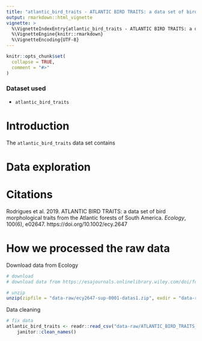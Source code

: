 ```yaml
---
title: "atlantic_bird_traits - ATLANTIC BIRD TRAITS: a data set of bird morphological traits from the Atlantic forests of South America"
output: rmarkdown::html_vignette
vignette: >
  %\VignetteIndexEntry{atlantic_bird_traits - ATLANTIC BIRD TRAITS: a data set of bird morphological traits from the Atlantic forests of South America}
  %\VignetteEngine{knitr::rmarkdown}
  %\VignetteEncoding{UTF-8}
---
```


```r
knitr::opts_chunk$set(
  collapse = TRUE,
  comment = "#>"
)
```

### Dataset used

- `atlantic_bird_traits`

# Introduction

The `atlantic_bird_traits` data set contains 

# Data exploration

# Citations

Rodrigues et al. 2019. ATLANTIC BIRD TRAITS: a data set of bird morphological traits from the Atlantic forests of South America. *Ecology*, 100(6), e02647. https://doi.org/10.1002/ecy.2647

# How we processed the raw data

Download data from Ecology

```r
# download
# download data from https://esajournals.onlinelibrary.wiley.com/doi/full/10.1002/ecy.2647

# unzip
unzip(zipfile = "data-raw/ecy2647-sup-0001-datas1.zip", exdir = "data-raw")
```

Data cleaning
```r
# fix data
atlantic_bird_traits <- readr::read_csv("data-raw/ATLANTIC_BIRD_TRAITS_completed_2018_11_d05.csv") %>%
    janitor::clean_names()
```
